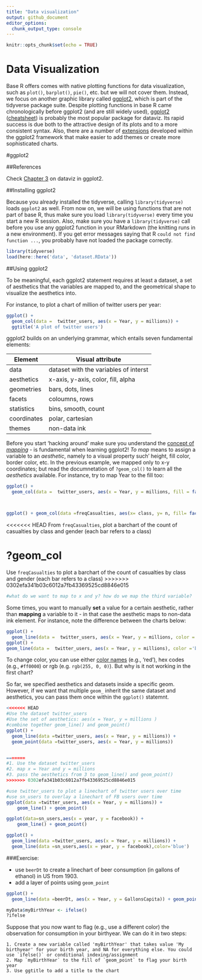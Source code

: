 ```yaml
---
title: "Data visualization"
output: github_document
editor_options: 
  chunk_output_type: console
---
```


```r
knitr::opts_chunk$set(echo = TRUE)
```


# Data Visualization

Base R offers comes with native plotting functions for data visualization, such as `plot()`, `barplot()`, `pie()`, etc. but we will not cover them. Instead, we focus on another graphic library called [ggplot2](http://ggplot2.org/), which is part of the tidyverse package suite. Despite plotting functions in base R came chronologically before ggplot2 (and are still widely used), [ggplot2](http://ggplot2.org/) ([cheatsheet](https://www.rstudio.com/wp-content/uploads/2015/03/ggplot2-cheatsheet.pdf)) is probably the most popular package for dataviz. Its rapid success is due both to the attractive design of its plots and to a more consistent syntax. Also, there are a number of [extensions](http://www.ggplot2-exts.org/) developed within the ggplot2 framework that make easier to add themes or create more sophisticated charts.

#ggplot2

##References 

Check [Chapter 3](http://r4ds.had.co.nz/data-visualisation.html) on dataviz in ggplot2.

##Installing ggplot2

Because you already installed the tidyverse, calling `library(tidyverse)` loads `ggplot2` as well. From now on, we will be using functions that are not part of base R, thus make sure you load `library(tidyverse)` every time you start a new R session. Also, make sure you have a `library(tidyverse)` call before you use any ggplot2 function in your RMarkdown (the knitting runs in a new environment). If you get error messages saying that R `could not find function ...`, you probably have not loaded the package correctly.

```r
library(tidyverse)
load(here::here('data', 'dataset.RData'))
```


##Using ggplot2

To be meaningful, each ggplot2 statement requires at least a dataset, a set of aesthetics that the variables are mapped to, and the geometrical shape to visualize the aesthetics into. 

For instance, to plot a chart of million of twitter users per year:

```r
ggplot() +
  geom_col(data =  twitter_users, aes(x = Year, y = millions)) +
  ggtitle('A plot of twitter users')
```

ggplot2 builds on an underlying grammar, which entails seven fundamental elements:

Element | Visual attribute
------------- | -------------
data | dataset with the variables of interst
aesthetics | x-axis, y-axis, color, fill, alpha
geometries | bars, dots, lines
facets | coloumns, rows
statistics | bins, smooth, count
coordinates | polar, cartesian
themes | non-data ink

Before you start 'hacking around' make sure you understand the [concept of _mapping_](http://r4ds.had.co.nz/data-visualisation.html#aesthetic-mappings) - is fundamental when learning ggplot2! _To map_ means to assign a variable to an _aesthetic_, namely to a visual property such' height, fill color, border color, etc. In the previous example, we mapped only to x-y coordinates; but read the documnetation of `?geom_col()` to learn all the _aesthetics_ available. For instance, try to map Year to the fill too:

```r
ggplot() +
  geom_col(data =  twitter_users, aes(x = Year, y = millions, fill = factor(Year)))



ggplot() + geom_col(data =freqCasualties, aes(x= class, y= n, fill= factor(gender)))

```

<<<<<<< HEAD
From `freqCasualties`, plot a barchart of the count of casualties by class and gender (each bar refers to a class)
  
?geom_col
=======
Use `freqCasualties` to plot a barchart of the count of casualties by class and gender (each bar refers to a class)
>>>>>>> 0302efa341b03c6012a7fb43369525cd8846e015

```r
#what do we want to map to x and y? how do we map the third variable?
```


Some times, you want to manually **set** a value for a certain aesthetic, rather than **mapping** a variable to it - in that case the aesthetic maps to non-data ink element. For instance, note the difference between the charts below:

```r
ggplot() +
  geom_line(data =  twitter_users, aes(x = Year, y = millions, color ='blue' )) 
ggplot() +
geom_line(data =  twitter_users, aes(x = Year, y = millions), color ='blue') 
```

To change color, you can use either [color names](http://www.stat.columbia.edu/~tzheng/files/Rcolor.pdf) (e.g., 'red'), hex codes (e.g., `#ff0000`) or rgb (e.g. `rgb(255, 0, 0)`). But why is it not working in the first chart?

So far, we specified aesthetics and datasets inside a specific geom. However, if we want that multiple `geom_` inherit the same dataset and aesthetics, you can pass them once within the `ggplot()` statemnt.

```r
<<<<<<< HEAD
#Use the dataset twitter_users
#Use the set of aesthetics: aes(x = Year, y = millions )
#combine together geom_line() and geom_point() 
ggplot() +
  geom_line(data =twitter_users, aes(x = Year, y = millions)) +
  geom_point(data =twitter_users, aes(x = Year, y = millions))


=======
#1. Use the dataset twitter_users
#2. map x = Year and y = millions
#3. pass the aesthetics from 3 to geom_line() and geom_point() 
>>>>>>> 0302efa341b03c6012a7fb43369525cd8846e015
```


```r
#use twitter_users to plot a linechart of twitter users over time
#use sn_users to overlay a linechart of FB users over time
ggplot(data =twitter_users, aes(x = Year, y = millions)) + 
    geom_line() + geom_point()

ggplot(data=sn_users,aes(x = year, y = facebook)) + 
    geom_line() + geom_point()

ggplot() +
  geom_line(data =twitter_users, aes(x = Year, y = millions)) + 
  geom_line(data =sn_users,aes(x = year, y = facebook),color='blue')
```



###Exercise: 

 - use `beerDt` to create a linechart of beer consumption (in gallons of ethanol) in US from 1903.
 - add a layer of points using `geom_point`
```r
ggplot() +
  geom_line(data =beerDt, aes(x = Year, y = GallonsCapita)) + geom_point(data =beerDt, aes(x = Year, y = GallonsCapita))
```
 
```r
myData$myBirthYear <- ifelse()
?ifelse
```
  
 
 Suppose that you now want to flag (e.g., use a different color) the observation for consumption in your birthyear. We can do it in two steps:
    
    1. Create a new variable called 'myBirthYear' that takes value 'My birthyear' for your birth year, and NA for everything else. You could use `ifelse()` or conditional indexing/assignment
    2. Map `myBirthYear` to the fill of `geom_point` to flag your birth year
    3. Use ggtitle to add a title to the chart

